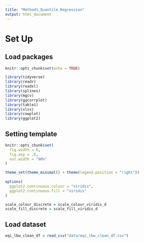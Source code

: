 ```yaml
---
title: "Method1_Quantile_Regression"
output: html_document
---
```


# Set Up

## Load packages

```r
knitr::opts_chunk$set(echo = TRUE)

library(tidyverse)
library(readr)
library(readxl)
library(splines)
library(mgcv)
library(ggcorrplot)
library(table1)
library(xlsx)
library(cowplot)
library(ggplot2)
```

## Setting template

```r
knitr::opts_chunk$set(
  fig.width = 6,
  fig.asp = .6,
  out.width = "90%"
)

theme_set(theme_minimal() + theme(legend.position = "right"))
 
options(
  ggplot2.continuous.colour = "viridis",
  ggplot2.continuous.fill = "viridis"
)

scale_colour_discrete = scale_colour_viridis_d
scale_fill_discrete = scale_fill_viridis_d
```

## Load dataset

```r
eqi_lbw_clean_df = read_csv("data/eqi_lbw_clean_df.csv")
```
